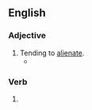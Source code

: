 ==English==

===Adjective===
{{en-adj}}

# Tending to [[alienate]].
#* {{quote-journal
|en
|date=June 26, 2017
|author=Alexis Petridis
|title=Glastonbury 2017 verdict: Radiohead, Foo Fighters, Lorde, Stormzy and more
|work=the Guardian
|url=https://www.theguardian.com/music/2017/jun/26/glastonbury-2017-verdict-radiohead-foo-fighters-lorde-stormzy-and-more
|page=
|passage=There was something distinctly low-key, even wilfully '''alienating''' about the band’s performance. A scattering of OK Computer tracks were interspersed with more abstract latterday material – the clatter of 15 Step and Myxamatosis.}}

===Verb===
{{head|en|verb form}}

# {{present participle of|en|alienate|nocat=1}}